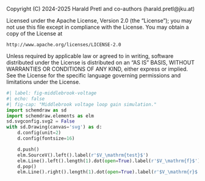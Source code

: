 ::: {.content-hidden}
Copyright (C) 2024-2025 Harald Pretl and co-authors (harald.pretl@jku.at)

Licensed under the Apache License, Version 2.0 (the "License");
you may not use this file except in compliance with the License.
You may obtain a copy of the License at

    http://www.apache.org/licenses/LICENSE-2.0

Unless required by applicable law or agreed to in writing, software
distributed under the License is distributed on an "AS IS" BASIS,
WITHOUT WARRANTIES OR CONDITIONS OF ANY KIND, either express or implied.
See the License for the specific language governing permissions and
limitations under the License.
:::

```python
#| label: fig-middlebrook-voltage
#| echo: false
#| fig-cap: "Middlebrook voltage loop gain simulation."
import schemdraw as sd
import schemdraw.elements as elm
sd.svgconfig.svg2 = False
with sd.Drawing(canvas='svg') as d:
    d.config(unit=2)
    d.config(fontsize=16)

    d.push()
    elm.SourceV().left().label(r'$V_\mathrm{test}$')
    elm.Line().left().length(1).dot(open=True).label(r'$V_\mathrm{f}$')
    d.pop()
    elm.Line().right().length(1).dot(open=True).label(r'$V_\mathrm{r}$')
```

